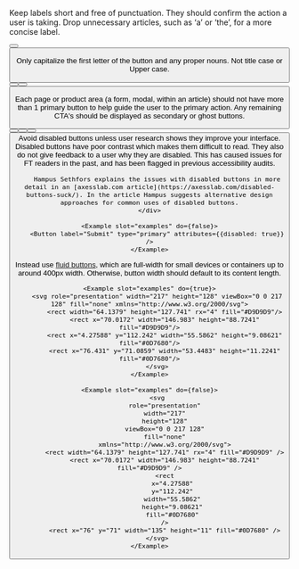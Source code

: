 
<Guideline summary="Keep button labels short" do={true}>
	<p slot="description">
		Keep labels short and free of punctuation. They should confirm the action a
		user is taking. Drop unnecessary articles, such as ‘a’ or ‘the’, for a more
		concise label.
	</p>
	<Example slot="examples" do={true}>
		<Button label="Share" type="primary" />
	</Example>
	<Example slot="examples" do={false}>
		<Button label="Share on your social media of choice" type="primary" />
	</Example>
</Guideline>

<Guideline summary="Use sentence case for button labels" do={true}>
	<p slot="description">
		Only capitalize the first letter of the button and any proper nouns. Not
		title case or Upper case.
	</p>
	<Example slot="examples" do={true}>
		<Button label="Share now" type="primary" />
	</Example>
	<Example slot="examples" do={false}>
		<Button label="Share Now" type="primary" />
	</Example>
	<Example slot="examples" do={false}>
		<Button label="SHARE NOW" type="primary" />
	</Example>
</Guideline>

<Guideline summary="Don’t use more than one primary button" do={false}>
	<p slot="description">
		Each page or product area (a form, modal, within an article) should not have
		more than 1 primary button to help guide the user to the primary action. Any
		remaining CTA's should be displayed as secondary or ghost buttons.
	</p>
	<Example slot="examples" do={true}>
		<Button label="Share" type="primary" />
		<Button label="Cancel" type="secondary" />
	</Example>
	<Example slot="examples" do={false}>
		<Button label="Share" type="primary" />
		<Button label="Cancel" type="primary" />
	</Example>
</Guideline>

<Guideline summary="Avoid disabled buttons without user research" do={false}>
    <div slot="description">
        Avoid disabled buttons unless user research shows they improve your interface. Disabled buttons have poor contrast which makes them difficult to read. They also do not give feedback to a user why they are disabled. This has caused issues for FT readers in the past, and has been flagged in previous accessibility audits.

        Hampus Sethfors explains the issues with disabled buttons in more detail in an [axesslab.com article](https://axesslab.com/disabled-buttons-suck/). In the article Hampus suggests alternative design approaches for common uses of disabled buttons.
    </div>

    <Example slot="examples" do={false}>
        <Button label="Submit" type="primary" attributes={{disabled: true}} />
    </Example>

</Guideline>

<Guideline summary="Don’t use full width buttons in wide containers" do={false}>
    <div slot="description">
		Instead use <a href="#width">fluid buttons</a>, which are full-width for small devices or containers up to around 400px width. Otherwise, button width should default to its content length.
    </div>

    <Example slot="examples" do={true}>
    	<svg role="presentation" width="217" height="128" viewBox="0 0 217 128" fill="none" xmlns="http://www.w3.org/2000/svg">
    		<rect width="64.1379" height="127.741" rx="4" fill="#D9D9D9"/>
    		<rect x="70.0172" width="146.983" height="88.7241" fill="#D9D9D9"/>
    		<rect x="4.27588" y="112.242" width="55.5862" height="9.08621" fill="#0D7680"/>
    		<rect x="76.431" y="71.0859" width="53.4483" height="11.2241" fill="#0D7680"/>
    	</svg>
    </Example>

    <Example slot="examples" do={false}>
    	<svg
    		role="presentation"
    		width="217"
    		height="128"
    		viewBox="0 0 217 128"
    		fill="none"
    		xmlns="http://www.w3.org/2000/svg">
    		<rect width="64.1379" height="127.741" rx="4" fill="#D9D9D9" />
    		<rect x="70.0172" width="146.983" height="88.7241" fill="#D9D9D9" />
    		<rect
    			x="4.27588"
    			y="112.242"
    			width="55.5862"
    			height="9.08621"
    			fill="#0D7680"
    		/>
    		<rect x="76" y="71" width="135" height="11" fill="#0D7680" />
    	</svg>
    </Example>

</Guideline>
